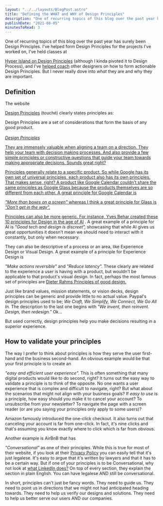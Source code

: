 ```yaml
---
layout: "../../layouts/BlogPost.astro"
title: "Defining the WHAT and WHY of Design Principles"
description: "One of recurring topics of this blog over the past year has surely been Design Principles. I've helped form Design Principles for the projects I've worked on, I've held classes at Hyper Island on Design Principles (although I kinda pivoted it to Design Process), and I've helped coach other designers on how to form actionable Design Principles. But I never really dove into what they are and why they are important.\n\n\nDefinition\n\nThe website Design Principles (touché) clearly states principles as:\n"
publishDate: "2021-08-05"
minutesToRead: 3
---
```


<p>One of recurring topics of this blog over the past year has surely been Design Principles. I've helped form Design Principles for the projects I've worked on, I've held classes at </p>
<a href="https://www.antonsten.com/design-principles/">Hyper Island on Design Principles</a>
 (although I kinda pivoted it to Design Process), and I've 
<a href="https://www.antonsten.com/coaching">helped coach</a>
 other designers on how to form actionable Design Principles. But I never really dove into 
<em>what</e>
</em>
 they are and why they are important.</p>
<h2 id="definition">Definition</h>
</h2>
<p>The website </p>
<a href="https://principles.design/?ref="antonsten".com">Design Principles</a>
 (touché) clearly states principles as:</p>
<div class="blockquote">
</div>
<div>Design Principles are a set of considerations that form the basis of any good product. 
<br>
</br>
<a href="https://principles.design/?ref="antonsten".com">
<em>Design Principles </em>
<p>They are immensely valuable when aligning a team on a direction. They help your team with decision making processes. And also provide a few simple principles or constructive questions that guide your team towards making appropriate decisions. Sounds great right?</p>
<p>Principles generally relate to a specific product. So while Google has its own set of universal principles, each product also has its own principles. That makes sense, right? A product like Google Calendar couldn't share the same principles as Google Glass because the products themselves are so different from each other. A great principle for Google Calendar is </p>
<em>"More than boxes on a screen"</em>
 whereas I think a great principle for Glass is 
<em>"Don't get in the way". </em>
<p>Principles can also be more generic. For instance, Yves Behar created these 
<a href="https://www.fastcodesign.com/3067632/10-principles-for-design-in-the-age-of-ai?ref="antonsten".com">10 principles for Design in the age of AI</a>
 . A great example of a principle for AI is 
<em>"Good tech and design is discreet",</e>
</em>
 showcasing that while AI gives us great opportunities it doesn't mean we should need to interact with it constantly, but only when necessary.</p>
<p>They can also be descriptive of a process or an area, like Experience Design or Visual Design. A great example of a principle for Experience Design is </p>
<em>"Make actions reversible"</em>
 and 
<em>"Reduce latency".</e>
</em>
 These clearly are related to the experience a user is having with a product, but wouldn't be applicable to that product's visual design. In fact, perhaps the most famous set of principles are 
<a href="https://www.interaction-design.org/literature/article/dieter-rams-10-timeless-commandments-for-good-design?ref="antonsten".com">Dieter Rahms Principles of good design. </a>
<p>Just like brand values, mission statements, or vision decks, design principles can be generic and provide little to no actual value. Paypal's design principles used to be; 
<em>We Craft, We Simplify, We Connect, We Go All In.</e>
</em>
 The description to the last one begins with 
<em>"We invent, then reinvent. Design, then redesign."</e>
</em>
 Ok...</p>
<p>But used correctly, design principles help you make decisions resulting in a superior experience.</p>
<h2 id="how-to-validate-your-principles">How to validate your principles</h>
</h2>
<p>The way I prefer to think about principles is how they serve the user first-hand and the business second-hand. An obvious example would be that your first principle is to create an </p>
<em>"easy and efficient user experience".</em>
 This is often something that many digital products would like to do second, right? It turns out the easy way to validate a principle is to think of the opposite. No one wants a user experience that is complex and difficult to navigate, right? But what about the scenarios that might not align with your business goals? If 
<em>easy to use</e>
</em>
 is a principle, how easy should you make it to cancel your account? To unsubscribe from your newsletter? To navigate the page with a screen reader (or are you saying your principles only apply to some users)?</p>
<p>Amazon famously introduced the one-click checkout. It also turns out that canceling your account is far from one-click. In fact, it's nine clicks and that's assuming you know exactly where to click which is far from obvious.</p>
<p>Another example is AirBnB that has </p>
<em>"Conversational"</em>
 as one of their principles. While this is true for most of their website, if you look at their 
<a href="https://www.airbnb.com/help/article/2855/privacy-policy?ref="antonsten".com">Privacy Policy</a>
 you can easily tell that it's just legalese. It's easy to argue that it's written by lawyers and that it has to be a certain way. But if one of your principles is to be Conversational, why not look at 
<a href="https://www.linkedin.com/legal/privacy-policy?ref="antonsten".com">what LinkedIn does?</a>
 On top of every section, they explain the section in plain English. You can have legalese AND still be conversational.</p>
<p>In short, principles can't just be fancy words. They need to guide us. They need to point us in directions that we might not had anticipated heading towards. They need to help us verify our designs and solutions. They need to help us better serve our users AND our companies.</p>
